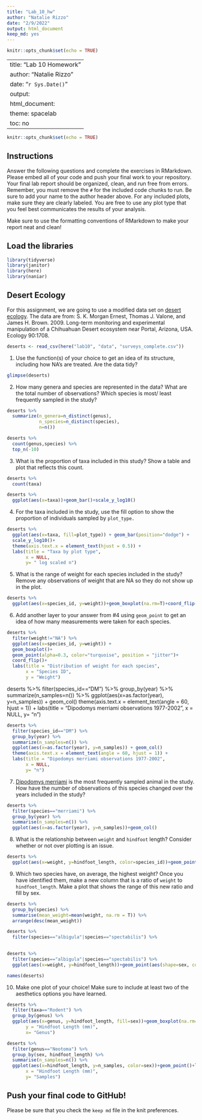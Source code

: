 ```yaml
---
title: "Lab_10_hw"
author: "Natalie Rizzo"
date: "2/9/2022"
output: html_document
keep_md: yes
---
```


```r
knitr::opts_chunk$set(echo = TRUE)
```

---
title: "Lab 10 Homework"
author: "Natalie Rizzo"
date: "`r Sys.Date()`"
output:
  html_document:
    theme: spacelab
    toc: no
---

```r
knitr::opts_chunk$set(echo = TRUE)
```

## Instructions
Answer the following questions and complete the exercises in RMarkdown. Please embed all of your code and push your final work to your repository. Your final lab report should be organized, clean, and run free from errors. Remember, you must remove the `#` for the included code chunks to run. Be sure to add your name to the author header above. For any included plots, make sure they are clearly labeled. You are free to use any plot type that you feel best communicates the results of your analysis.  

Make sure to use the formatting conventions of RMarkdown to make your report neat and clean!  

## Load the libraries
```r
library(tidyverse)
library(janitor)
library(here)
library(naniar)
``` 

## Desert Ecology
For this assignment, we are going to use a modified data set on [desert ecology](http://esapubs.org/archive/ecol/E090/118/). The data are from: S. K. Morgan Ernest, Thomas J. Valone, and James H. Brown. 2009. Long-term monitoring and experimental manipulation of a Chihuahuan Desert ecosystem near Portal, Arizona, USA. Ecology 90:1708.
```r
deserts <- read_csv(here("lab10", "data", "surveys_complete.csv"))
```

1. Use the function(s) of your choice to get an idea of its structure, including how NA's are treated. Are the data tidy?  
```r
glimpse(deserts)
```

2. How many genera and species are represented in the data? What are the total number of observations? Which species is most/ least frequently sampled in the study?
```r
deserts %>%
  summarize(n_genera=n_distinct(genus),
            n_species=n_distinct(species),
            n=n())
```
```r
deserts %>% 
  count(genus,species) %>% 
  top_n(-10)
```

3. What is the proportion of taxa included in this study? Show a table and plot that reflects this count.
```r
deserts %>% 
  count(taxa)
```
```r
deserts %>% 
  ggplot(aes(x=taxa))+geom_bar()+scale_y_log10()
```

4. For the taxa included in the study, use the fill option to show the proportion of individuals sampled by `plot_type.`
```r
deserts %>% 
  ggplot(aes(x=taxa, fill=plot_type)) + geom_bar(position="dodge") +
  scale_y_log10()+
  theme(axis.text.x = element_text(hjust = 0.5)) +
  labs(title = "Taxa by plot type",
       x = NULL,
       y= " log scaled n")
```

5. What is the range of weight for each species included in the study? Remove any observations of weight that are NA so they do not show up in the plot.
```r
deserts %>% 
  ggplot(aes(x=species_id, y=weight))+geom_boxplot(na.rm=T)+coord_flip()
```

6. Add another layer to your answer from #4 using `geom_point` to get an idea of how many measurements were taken for each species.
```r
deserts %>% 
  filter(weight!="NA") %>% 
  ggplot(aes(x=species_id, y=weight)) +
  geom_boxplot()+
  geom_point(alpha=0.3, color="turquoise", position = "jitter")+
  coord_flip()+
  labs(title = "Distribution of weight for each species",
       x = "Species ID",
       y = "Weight")
```
deserts %>% 
  filter(species_id=="DM") %>% 
  group_by(year) %>% 
  summarize(n_samples=n()) %>% 
  ggplot(aes(x=as.factor(year), y=n_samples)) + geom_col()
  theme(axis.text.x = element_text(angle = 60, hjust = 1)) +
  labs(title = "Dipodomys merriami observations 1977-2002",
       x = NULL,
       y= "n")
```r
deserts %>% 
  filter(species_id=="DM") %>% 
  group_by(year) %>% 
  summarize(n_samples=n()) %>% 
  ggplot(aes(x=as.factor(year), y=n_samples)) + geom_col()
  theme(axis.text.x = element_text(angle = 60, hjust = 1)) +
  labs(title = "Dipodomys merriami observations 1977-2002",
       x = NULL,
       y= "n")
```
       
7. [Dipodomys merriami](https://en.wikipedia.org/wiki/Merriam's_kangaroo_rat) is the most frequently sampled animal in the study. How have the number of observations of this species changed over the years included in the study?
```r
deserts %>% 
  filter(species=="merriami") %>% 
  group_by(year) %>% 
  summarise(n_samples=n()) %>% 
  ggplot(aes(x=as.factor(year), y=n_samples))+geom_col()
```

8. What is the relationship between `weight` and `hindfoot` length? Consider whether or not over plotting is an issue.
```r
deserts %>% 
  ggplot(aes(x=weight, y=hindfoot_length, color=species_id))+geom_point(na.rm=T)+geom_jitter()
```


9. Which two species have, on average, the highest weight? Once you have identified them, make a new column that is a ratio of `weight` to `hindfoot_length`. Make a plot that shows the range of this new ratio and fill by sex.
```r
deserts %>% 
  group_by(species) %>%
  summarise(mean_weight=mean(weight, na.rm = T)) %>% 
  arrange(desc(mean_weight))
```
```r
deserts %>% 
  filter(species=="albigula"|species=="spectabilis") %>% 
  
```

```r
deserts %>% 
  filter(species=="albigula"|species=="spectabilis") %>% 
  ggplot(aes(x=weight, y=hindfoot_length))+geom_point(aes(shape=sex, color=sex, na.rm = T))
```
```r
names(deserts)
```


10. Make one plot of your choice! Make sure to include at least two of the aesthetics options you have learned.
```r
deserts %>% 
  filter(taxa=="Rodent") %>% 
  group_by(genus) %>% 
  ggplot(aes(x=genus, y=hindfoot_length, fill=sex))+geom_boxplot(na.rm=T)+coord_flip()+labs(title = "Hindfoot Length By Genus and Sex",
       y = "Hindfoot Length (mm)",
       x= "Genus")
```
```r
deserts %>% 
  filter(genus=="Neotoma") %>%
  group_by(sex, hindfoot_length) %>% 
  summarise(n_samples=n()) %>% 
  ggplot(aes(x=hindfoot_length, y=n_samples, color=sex))+geom_point()+labs(title = "Hindfoot Length of Neotoma and Sex",
       x = "Hindfoot Length (mm)",
       y= "Samples")
```

## Push your final code to GitHub!
Please be sure that you check the `keep md` file in the knit preferences. 
